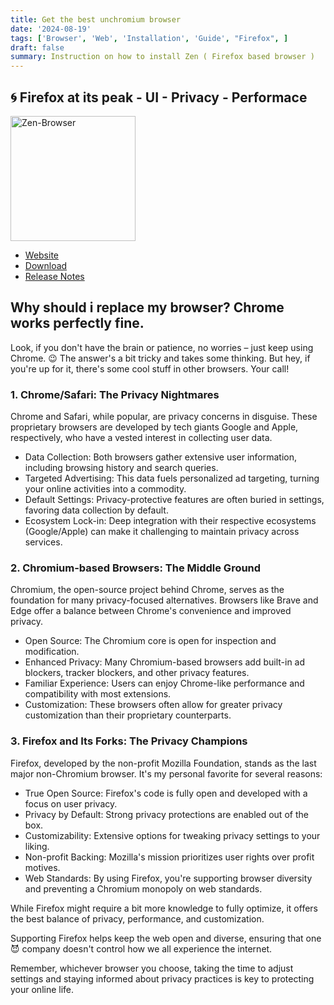 ```yaml
---
title: Get the best unchromium browser
date: '2024-08-19'
tags: ['Browser', 'Web', 'Installation', 'Guide', "Firefox", ]
draft: false
summary: Instruction on how to install Zen ( Firefox based browser )
---
```


## 🌀 Firefox at its peak - UI - Privacy - Performace

<img src="https://github.com/zen-browser/desktop/raw/main/zen-black.svg" alt="Zen-Browser" width="200" />

* [Website](https://www.zen-browser.app)
* [Download](https://www.zen-browser.app/download)
* [Release Notes](https://www.zen-browser.app/release-notes/latest)

## Why should i replace my browser? Chrome works perfectly fine.

Look, if you don't have the brain or patience, no worries – just keep using Chrome. 😉 The answer's a bit tricky and takes some thinking. But hey, if you're up for it, there's some cool stuff in other browsers. Your call!

### 1. Chrome/Safari: The Privacy Nightmares
Chrome and Safari, while popular, are privacy concerns in disguise. These proprietary browsers are developed by tech giants Google and Apple, respectively, who have a vested interest in collecting user data.
* Data Collection: Both browsers gather extensive user information, including browsing history and search queries.
* Targeted Advertising: This data fuels personalized ad targeting, turning your online activities into a commodity.
* Default Settings: Privacy-protective features are often buried in settings, favoring data collection by default.
* Ecosystem Lock-in: Deep integration with their respective ecosystems (Google/Apple) can make it challenging to maintain privacy across services.
### 2. Chromium-based Browsers: The Middle Ground
Chromium, the open-source project behind Chrome, serves as the foundation for many privacy-focused alternatives. Browsers like Brave and Edge offer a balance between Chrome's convenience and improved privacy.
* Open Source: The Chromium core is open for inspection and modification.
* Enhanced Privacy: Many Chromium-based browsers add built-in ad blockers, tracker blockers, and other privacy features.
* Familiar Experience: Users can enjoy Chrome-like performance and compatibility with most extensions.
* Customization: These browsers often allow for greater privacy customization than their proprietary counterparts.
### 3. Firefox and Its Forks: The Privacy Champions
Firefox, developed by the non-profit Mozilla Foundation, stands as the last major non-Chromium browser. It's my personal favorite for several reasons:
* True Open Source: Firefox's code is fully open and developed with a focus on user privacy.
* Privacy by Default: Strong privacy protections are enabled out of the box.
* Customizability: Extensive options for tweaking privacy settings to your liking.
* Non-profit Backing: Mozilla's mission prioritizes user rights over profit motives.
* Web Standards: By using Firefox, you're supporting browser diversity and preventing a Chromium monopoly on web standards.

While Firefox might require a bit more knowledge to fully optimize, it offers the best balance of privacy, performance, and customization.

Supporting Firefox helps keep the web open and diverse, ensuring that one 😈 company doesn't control how we all experience the internet.

Remember, whichever browser you choose, taking the time to adjust settings and staying informed about privacy practices is key to protecting your online life.